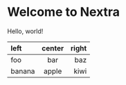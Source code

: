 # Welcome to Nextra
 
Hello, world!

| left   | center | right |
| :----- | :----: | ----: |
| foo    |  bar   |   baz |
| banana | apple  |  kiwi |
